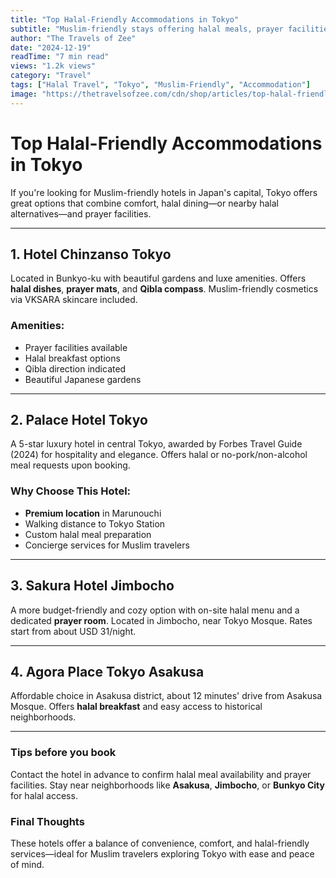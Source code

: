 ```yaml
---
title: "Top Halal-Friendly Accommodations in Tokyo"
subtitle: "Muslim-friendly stays offering halal meals, prayer facilities, and convenient locations"
author: "The Travels of Zee"
date: "2024-12-19"
readTime: "7 min read"
views: "1.2k views"
category: "Travel"
tags: ["Halal Travel", "Tokyo", "Muslim-Friendly", "Accommodation"]
image: "https://thetravelsofzee.com/cdn/shop/articles/top-halal-friendly-accommodations-in-tokyo-550056.jpg?v=1734693577&width=1400"
---
```


# Top Halal-Friendly Accommodations in Tokyo

If you're looking for Muslim-friendly hotels in Japan's capital, Tokyo offers great options that combine comfort, halal dining—or nearby halal alternatives—and prayer facilities.

---

## 1. Hotel Chinzanso Tokyo

Located in Bunkyo-ku with beautiful gardens and luxe amenities. Offers **halal dishes**, **prayer mats**, and **Qibla compass**. Muslim-friendly cosmetics via VKSARA skincare included.

### Amenities:

- Prayer facilities available
- Halal breakfast options
- Qibla direction indicated
- Beautiful Japanese gardens

---

## 2. Palace Hotel Tokyo

A 5-star luxury hotel in central Tokyo, awarded by Forbes Travel Guide (2024) for hospitality and elegance. Offers halal or no-pork/non-alcohol meal requests upon booking.

### Why Choose This Hotel:

- **Premium location** in Marunouchi
- Walking distance to Tokyo Station
- Custom halal meal preparation
- Concierge services for Muslim travelers

---

## 3. Sakura Hotel Jimbocho

A more budget-friendly and cozy option with on-site halal menu and a dedicated **prayer room**. Located in Jimbocho, near Tokyo Mosque. Rates start from about USD 31/night.

---

## 4. Agora Place Tokyo Asakusa

Affordable choice in Asakusa district, about 12 minutes' drive from Asakusa Mosque. Offers **halal breakfast** and easy access to historical neighborhoods.

---

### Tips before you book

Contact the hotel in advance to confirm halal meal availability and prayer facilities. Stay near neighborhoods like **Asakusa**, **Jimbocho**, or **Bunkyo City** for halal access.

### Final Thoughts

These hotels offer a balance of convenience, comfort, and halal-friendly services—ideal for Muslim travelers exploring Tokyo with ease and peace of mind.
